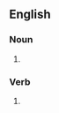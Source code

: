 {{also|back-hands}}

==English==

===Noun===
{{head|en|noun plural form}}

# {{plural of|backhand|lang=en}}

===Verb===
{{head|en|verb form}}

# {{en-third-person singular of|backhand}}